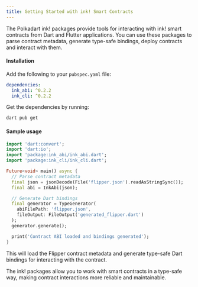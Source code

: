 ```yaml
---
title: Getting Started with ink! Smart Contracts
---
```


The Polkadart ink! packages provide tools for interacting with ink! smart contracts from Dart and Flutter applications. You can use these packages to parse contract metadata, generate type-safe bindings, deploy contracts and interact with them.

#### Installation

Add the following to your `pubspec.yaml` file:

```yaml title="pubspec.yaml"
dependencies:
  ink_abi: ^0.2.2
  ink_cli: ^0.2.2
```

Get the dependencies by running:

```bash
dart pub get
```

#### Sample usage

```dart title="demo.dart"
import 'dart:convert';
import 'dart:io';
import 'package:ink_abi/ink_abi.dart';
import 'package:ink_cli/ink_cli.dart';

Future<void> main() async {
  // Parse contract metadata
  final json = jsonDecode(File('flipper.json').readAsStringSync());
  final abi = InkAbi(json);

  // Generate Dart bindings
  final generator = TypeGenerator(
    abiFilePath: 'flipper.json',
    fileOutput: FileOutput('generated_flipper.dart')
  );
  generator.generate();

  print('Contract ABI loaded and bindings generated');
}
```

This will load the Flipper contract metadata and generate type-safe Dart bindings for interacting with the contract.

The ink! packages allow you to work with smart contracts in a type-safe way, making contract interactions more reliable and maintainable.
